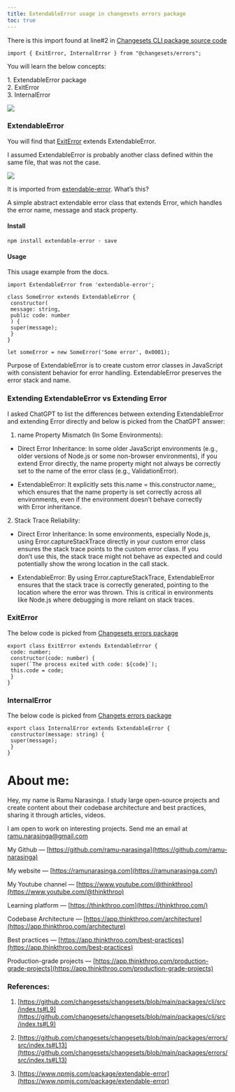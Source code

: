 ```yaml
---
title: ExtendableError usage in changesets errors package
toc: true
---
```


There is this import found at line#2 in [Changesets CLI package source code](https://github.com/changesets/changesets/blob/main/packages/cli/src/index.ts#L2)

```plaintext
import { ExitError, InternalError } from "@changesets/errors";
```

You will learn the below concepts:

1\. ExtendableError package  
2\. ExitError  
3\. InternalError

![](https://cdn-images-1.medium.com/max/1600/1*SA2xkYrnuswJA-fbxCrKCQ.png)

### ExtendableError

You will find that [ExitError](https://github.com/changesets/changesets/blob/main/packages/errors/src/index.ts#L13) extends ExtendableError.

I assumed ExtendableError is probably another class defined within the same file, that was not the case.

![](https://cdn-images-1.medium.com/max/1600/1*em1h2IDQy5dD5SKF-wVVgw.png)

It is imported from [extendable-error](https://www.npmjs.com/package/extendable-error). What’s this?

A simple abstract extendable error class that extends Error, which handles the error name, message and stack property.

#### Install

```plaintext
npm install extendable-error - save
```

#### Usage

This usage example from the docs.

```plaintext
import ExtendableError from 'extendable-error';
 
class SomeError extends ExtendableError {
 constructor(
 message: string,
 public code: number
 ) {
 super(message);
 }
}
 
let someError = new SomeError('Some error', 0x0001);
```

Purpose of ExtendableError is to create custom error classes in JavaScript   
with consistent behavior for error handling. ExtendableError preserves the error stack and name.

### Extending ExtendableError vs Extending Error

I asked ChatGPT to list the differences between extending ExtendableError and extending Error directly and below is picked from the ChatGPT answer:

1. name Property Mismatch (In Some Environments):
    

* Direct Error Inheritance: In some older JavaScript environments (e.g., older versions of Node.js or some non-browser environments), if you extend Error directly, the name property might not always be correctly set to the name of the error class (e.g., ValidationError).
    
* ExtendableError: It explicitly sets this.name = this.constructor.name;, which ensures that the name property is set correctly across all environments, even if the environment doesn’t behave correctly  
    with Error inheritance.
    

2\. Stack Trace Reliability:

* Direct Error Inheritance: In some environments, especially Node.js, using Error.captureStackTrace directly in your custom error class ensures the stack trace points to the custom error class. If you   
    don’t use this, the stack trace might not behave as expected and could potentially show the wrong location in the call stack.
    
* ExtendableError: By using Error.captureStackTrace, ExtendableError ensures that the stack trace is correctly generated, pointing to the location where the error was thrown. This is critical in environments   
    like Node.js where debugging is more reliant on stack traces.
    

### ExitError

The below code is picked from [Changesets errors package](https://github.com/changesets/changesets/blob/main/packages/errors/src/index.ts#L13)

```plaintext
export class ExitError extends ExtendableError {
 code: number;
 constructor(code: number) {
 super(`The process exited with code: ${code}`);
 this.code = code;
 }
}
```

### InternalError

The below code is picked from [Changets errors package](https://github.com/changesets/changesets/blob/main/packages/errors/src/index.ts#L13)

```plaintext
export class InternalError extends ExtendableError {
 constructor(message: string) {
 super(message);
 }
}
```

# **About me:**

Hey, my name is Ramu Narasinga. I study large open-source projects and create content about their codebase architecture and best practices, sharing it through articles, videos.

I am open to work on interesting projects. Send me an email at ramu.narasinga@gmail.com

My Github — [https://github.com/ramu-narasinga](https://github.com/ramu-narasinga)

My website — [https://ramunarasinga.com](https://ramunarasinga.com/)

My Youtube channel — [https://www.youtube.com/@thinkthroo](https://www.youtube.com/@thinkthroo)

Learning platform — [https://thinkthroo.com](https://thinkthroo.com/)

Codebase Architecture — [https://app.thinkthroo.com/architecture](https://app.thinkthroo.com/architecture)

Best practices — [https://app.thinkthroo.com/best-practices](https://app.thinkthroo.com/best-practices)

Production-grade projects — [https://app.thinkthroo.com/production-grade-projects](https://app.thinkthroo.com/production-grade-projects)

### References:

1. [https://github.com/changesets/changesets/blob/main/packages/cli/src/index.ts#L9](https://github.com/changesets/changesets/blob/main/packages/cli/src/index.ts#L9)
    
2. [https://github.com/changesets/changesets/blob/main/packages/errors/src/index.ts#L13](https://github.com/changesets/changesets/blob/main/packages/errors/src/index.ts#L13)
    
3. [https://www.npmjs.com/package/extendable-error](https://www.npmjs.com/package/extendable-error)